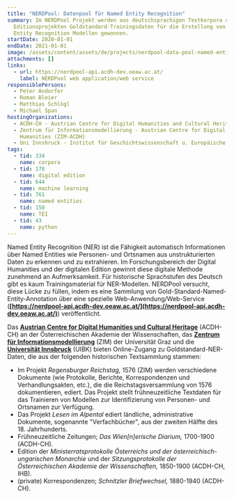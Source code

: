 ```yaml
---
title: "NERDPool: Datenpool für Named Entity Recognition"
summary: Im NERDPool Projekt werden aus deutschsprachigen Textkorpora und
  Editionsprojekten Goldstandard-Trainingsdaten für die Erstellung von Named
  Entity Recognition Modellen gewonnen.
startDate: 2020-01-01
endDate: 2021-01-01
image: /assets/content/assets/de/projects/nerdpool-data-pool-named-entity-recognition/dha_nerdpool_img2.png
attachments: []
links:
  - url: https://nerdpool-api.acdh-dev.oeaw.ac.at/
    label: NERDPool web application/web service
responsiblePersons:
  - Peter Andorfer
  - Roman Bleier
  - Matthias Schlögl
  - Michael Span
hostingOrganizations:
  - ACDH-CH - Austrian Centre for Digital Humanities and Cultural Heritage
  - Zentrum für Informationsmodellierung - Austrian Centre for Digital
    Humanities (ZIM-ACDH)
  - Uni Innsbruck - Institut für Geschichtswissenschaft u. Europäische Ethnologie
tags:
  - tid: 334
    name: corpora
  - tid: 178
    name: digital edition
  - tid: 644
    name: machine learning
  - tid: 761
    name: named entities
  - tid: 150
    name: TEI
  - tid: 43
    name: python
---
```

Named Entity Recognition (NER) ist die Fähigkeit automatisch Informationen über Named Entities wie Personen- und Ortsnamen aus unstrukturierten Daten zu erkennen und zu extrahieren. Im Forschungsbereich der Digital Humanities und der digitalen Edition gewinnt diese digitale Methode zunehmend an Aufmerksamkeit. Für historische Sprachstufen des Deutsch gibt es kaum Trainingsmaterial für NER-Modellen. NERDPool versucht, diese Lücke zu füllen, indem es eine Sammlung von Gold-Standard-Named-Entity-Annotation über eine spezielle Web-Anwendung/Web-Service (**[https://nerdpool-api.acdh-dev.oeaw.ac.at/](https://nerdpool-api.acdh-dev.oeaw.ac.at/)**) veröffentlicht.

Das **[Austrian Centre for Digital Humanities und Cultural Heritage](https://www.oeaw.ac.at/acdh/)** (ACDH-CH) an der Österreichischen Akademie der Wissenschaften, das **[Zentrum für Informationsmodellierung](https://informationsmodellierung.uni-graz.at)** (ZIM) der Universität Graz und die **[Universität Innsbruck](https://www.uibk.ac.at/)** (UIBK) bieten Online-Zugang zu Goldstandard-NER-Daten, die aus der folgenden historischen Textsammlung stammen:

*   Im Projekt _Regensburger Reichstag,_ 1576 (ZIM) werden verschiedene Dokumente (wie Protokolle, Berichte, Korrespondenzen und Verhandlungsakten, etc.), die die Reichstagsversammlung von 1576 dokumentieren, ediert. Das Projekt stellt frühneuzeitliche Textdaten für das Trainieren von Modellen zur Identifizierung von Personen- und Ortsnamen zur Verfügung.
*   Das Projekt _Lesen im Alpental_ ediert ländliche, administrative Dokumente, sogenannte "Verfachbücher", aus der zweiten Hälfte des 18. Jahrhunderts.
*   Frühneuzeitliche Zeitungen; _Das Wien\[n\]erische Diarium,_ 1700-1900 (ACDH-CH).
*   Edition der _Ministerratsprotokolle Österreichs und der österreichisch-ungarischen Monarchie_ und der _Sitzungsprotokolle der Österreichischen Akademie der Wissenschaften,_ 1850-1900 (ACDH-CH, IHB).
*   (private) Korrespondenzen; _Schnitzler Briefwechsel,_ 1880-1940 (ACDH-CH).
